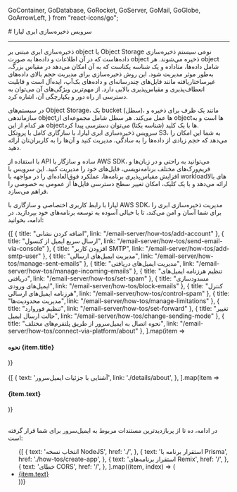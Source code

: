 
  GoContainer,
  GoDatabase,
  GoRocket,
  GoServer,
  GoMail,
  GoGlobe,
  GoArrowLeft,
} from "react-icons/go";

<Layout>
# سرویس ذخیره‌سازی ابری لیارا
<hr className="mb-2" />

<Section id='what-is-object-storage' title='ذخیره‌سازی ابری چیست؟' />

ذخیره‌سازی ابری مبتنی بر object یا Object Storage نوعی سیستم ذخیره‌سازی داده‌هاست که در آن اطلاعات و داده‌ها به صورت object ذخیره می‌شوند. هر object شامل داده‌ها، متاداده و یک شناسه یکتاست که به آن امکان می‌دهد در مقیاس بزرگ، به‌طور موثر مدیریت شود. این روش ذخیره‌سازی برای مدیریت حجم بالای داده‌های غیرساختاریافته مانند فایل‌های چندرسانه‌ای و داده‌های بک‌آپ، ایده‌آل است و قابلیت انعطاف‌پذیری و مقیاس‌پذیری بالایی دارد. از مهم‌ترین ویژگی‌های آن می‌توان به دسترسی از راه دور و یکپارچگی آن، اشاره کرد.

<Section id='what-is-bucket' title='یک باکت (bucket) چیست؟' />
در سیستم‌های Object Storage، یک bucket (سطل)، مانند یک ظرف برای ذخیره و سازماندهی objectها عمل می‌کند. هر سطل شامل مجموعه‌ای از objectها است و به هر کدام از این objectها با یک کلید (شناسه یکتا) می‌توان دسترسی پیدا کرد.

<Section id="liara-object-storage" title="سرویس ذخیره‌سازی ابری لیارا" />
سرویس ذخیره‌سازی ابری لیارا، با سازگاری کامل با پروتکل S3، به شما این امکان را می‌دهد که حجم زیادی از داده‌ها را به سادگی، مدیریت کنید و آن‌ها را به کاربران‌تان ارائه دهید.
<div className="h-2" />

با استفاده از API ساده و سازگار با AWS SDK، می‌توانید به راحتی و در زبان‌ها و فریم‌ورک‌های مختلف برنامه‌نویسی، فایل‌های خود را مدیریت کنید. این سرویس با افزایش مقیاس‌پذیری برنامه‌ها، عملکرد فوق‌العاده‌ای را در مواجهه با workloadهای بالا ارائه می‌دهد و با یک کلیک، امکان تغییر سطح دسترسی فایل‌ها از عمومی به خصوصی را فراهم می‌سازد.
<div className="h-2" />

لیارا با رابط کاربری اختصاصی و سازگاری با AWS SDK، مدیریت ذخیره‌سازی ابری را برای شما آسان و امن می‌کند، تا با خیالی آسوده به توسعه برنامه‌های خود بپردازید.
در ادامه، بخوانید:
<div className="h-4" />
<div className="grid grid-cols-2 gap-4">
            {[
      {
        title: "اضافه کردن نشانی",
        link: "/email-server/how-tos/add-account"
      },
      {
        title: "ارسال سریع ایمیل از کنسول",
        link: "/email-server/how-tos/send-email-via-console"
      },
      {
        title: "افزودن کاربر SMTP",
        link: "/email-server/how-tos/add-smtp-user"
      },
      {
        title: "مدیریت ایمیل‌های ارسالی",
        link: "/email-server/how-tos/manage-sent-emails"
      },
      {
        title: "مدیریت ایمیل‌های دریافتی",
        link: "/email-server/how-tos/manage-incoming-emails"
      },
      {
        title: "تنظیم هرزنامه ایمیل‌های دریافتی",
        link: "/email-server/how-tos/set-spam"
      },
      {
        title: "مسدودسازی ایمیل‌های ورودی",
        link: "/email-server/how-tos/block-emails"
      },
      {
        title: "کنترل هرزنامه ایمیل‌های ارسالی",
        link: "/email-server/how-tos/control-spam"
      },
      {
        title: "مدیریت محدودیت‌ها",
        link: "/email-server/how-tos/manage-limitations"
      },
      {
        title: "تنظیم فوروارد",
        link: "/email-server/how-tos/set-forward"
      },
      {
        title: "تغییر حالت ارسال ایمیل",
        link: "/email-server/how-tos/change-sending-mode"
      },
      {
        title: "نحوه اتصال به ایمیل‌سرور از طریق پلتفرم‌های مختلف",
        link: "/email-server/how-tos/connect-via-platform/about"
      },
  ].map(item =>
              <Link href={item.link}>
                <Card className="flex cursor-pointer w-full items-center justify-between">
                  <div className="flex items-center gap-3">
                    <h4>
                      نحوه {item.title} 
                    </h4>
                  </div>
                  <GoArrowLeft className="ml-1" />
                </Card>
              </Link>
            )}
          </div>

<br />

<Section id='also-read' title='همچنین بخوانید:' />
<div className="grid grid-cols-1 gap-4">
            {[
    {
      text: 'آشنایی با جزئیات ایمیل‌سرور',
      link: './details/about',
    },
  ].map(item =>
              <Link href={item.link}>
                <Card className="flex cursor-pointer w-full items-center justify-between">
                  <div className="flex items-center gap-3">
                    <h4>
                      {item.text}
                    </h4>
                  </div>
                  <GoArrowLeft className="ml-1" />
                </Card>
              </Link>
            )}
          </div>

<br />

در ادامه، ده تا از پربازدیدترین مستندات مربوط به ایمیل‌سرور برای شما قرار گرفته است:

<ul className="pr-4">
  {[
    {
      text: 'انتخاب نسخه NodeJS',
      href: './',
    },
    {
      text: 'استقرار برنامه با Prisma',
      href: './how-tos/create-app',
    },
    {
      text: 'استقرار برنامه‌های Remix',
      href: '/',
    },
    {
      text: 'خطای CORS',
      href: '/',
    },
  ].map((item, index) => (
    <li
      key={index}
      style={{
        listStyle: "persian",
        textDecoration: "underline",
        textDecorationColor: "#9ca3af"
      }}
    >
      <a
        className="flex w-[max-content] items-center gap-2 text-[18px] mt-4"
        href={item.href}
      >
        {item.text}
        <GoArrowLeft className="ml-2 text-[15px] text-[gray]" />
      </a>
    </li>
  ))}
</ul>

</Layout>